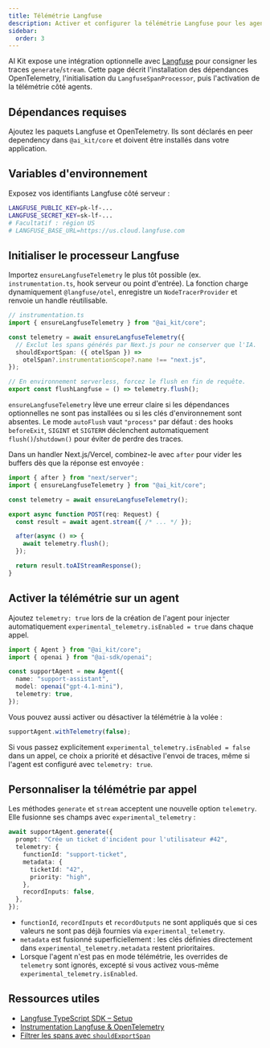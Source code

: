 ```yaml
---
title: Télémétrie Langfuse
description: Activer et configurer la télémétrie Langfuse pour les agents AI Kit
sidebar:
  order: 3
---
```



AI Kit expose une intégration optionnelle avec [Langfuse](https://langfuse.com/) pour consigner les traces `generate`/`stream`. Cette page décrit l'installation des dépendances OpenTelemetry, l'initialisation du `LangfuseSpanProcessor`, puis l'activation de la télémétrie côté agents.

## Dépendances requises

Ajoutez les paquets Langfuse et OpenTelemetry. Ils sont déclarés en peer dependency dans `@ai_kit/core` et doivent être installés dans votre application.

<PackageManagers pkg="@langfuse/otel @opentelemetry/sdk-trace-node" />

## Variables d'environnement

Exposez vos identifiants Langfuse côté serveur :

```bash
LANGFUSE_PUBLIC_KEY=pk-lf-...
LANGFUSE_SECRET_KEY=sk-lf-...
# Facultatif : région US
# LANGFUSE_BASE_URL=https://us.cloud.langfuse.com
```

## Initialiser le processeur Langfuse

Importez `ensureLangfuseTelemetry` le plus tôt possible (ex. `instrumentation.ts`, hook serveur ou point d'entrée). La fonction charge dynamiquement `@langfuse/otel`, enregistre un `NodeTracerProvider` et renvoie un handle réutilisable.

```ts
// instrumentation.ts
import { ensureLangfuseTelemetry } from "@ai_kit/core";

const telemetry = await ensureLangfuseTelemetry({
  // Exclut les spans générés par Next.js pour ne conserver que l'IA.
  shouldExportSpan: ({ otelSpan }) =>
    otelSpan?.instrumentationScope?.name !== "next.js",
});

// En environnement serverless, forcez le flush en fin de requête.
export const flushLangfuse = () => telemetry.flush();
```

`ensureLangfuseTelemetry` lève une erreur claire si les dépendances optionnelles ne sont pas installées ou si les clés d'environnement sont absentes. Le mode `autoFlush` vaut `"process"` par défaut : des hooks `beforeExit`, `SIGINT` et `SIGTERM` déclenchent automatiquement `flush()`/`shutdown()` pour éviter de perdre des traces.

Dans un handler Next.js/Vercel, combinez-le avec `after` pour vider les buffers dès que la réponse est envoyée :

```ts
import { after } from "next/server";
import { ensureLangfuseTelemetry } from "@ai_kit/core";

const telemetry = await ensureLangfuseTelemetry();

export async function POST(req: Request) {
  const result = await agent.stream({ /* ... */ });

  after(async () => {
    await telemetry.flush();
  });

  return result.toAIStreamResponse();
}
```

## Activer la télémétrie sur un agent

Ajoutez `telemetry: true` lors de la création de l'agent pour injecter automatiquement `experimental_telemetry.isEnabled = true` dans chaque appel.

```ts
import { Agent } from "@ai_kit/core";
import { openai } from "@ai-sdk/openai";

const supportAgent = new Agent({
  name: "support-assistant",
  model: openai("gpt-4.1-mini"),
  telemetry: true,
});
```

Vous pouvez aussi activer ou désactiver la télémétrie à la volée :

```ts
supportAgent.withTelemetry(false);
```

Si vous passez explicitement `experimental_telemetry.isEnabled = false` dans un appel, ce choix a priorité et désactive l'envoi de traces, même si l'agent est configuré avec `telemetry: true`.

## Personnaliser la télémétrie par appel

Les méthodes `generate` et `stream` acceptent une nouvelle option `telemetry`. Elle fusionne ses champs avec `experimental_telemetry` :

```ts
await supportAgent.generate({
  prompt: "Crée un ticket d'incident pour l'utilisateur #42",
  telemetry: {
    functionId: "support-ticket",
    metadata: {
      ticketId: "42",
      priority: "high",
    },
    recordInputs: false,
  },
});
```

- `functionId`, `recordInputs` et `recordOutputs` ne sont appliqués que si ces valeurs ne sont pas déjà fournies via `experimental_telemetry`.
- `metadata` est fusionné superficiellement : les clés définies directement dans `experimental_telemetry.metadata` restent prioritaires.
- Lorsque l'agent n'est pas en mode télémétrie, les overrides de `telemetry` sont ignorés, excepté si vous activez vous-même `experimental_telemetry.isEnabled`.

## Ressources utiles

- [Langfuse TypeScript SDK – Setup](https://langfuse.com/docs/observability/sdk/typescript/setup)
- [Instrumentation Langfuse & OpenTelemetry](https://langfuse.com/docs/observability/sdk/typescript/instrumentation)
- [Filtrer les spans avec `shouldExportSpan`](https://langfuse.com/docs/observability/sdk/typescript/advanced-usage)
